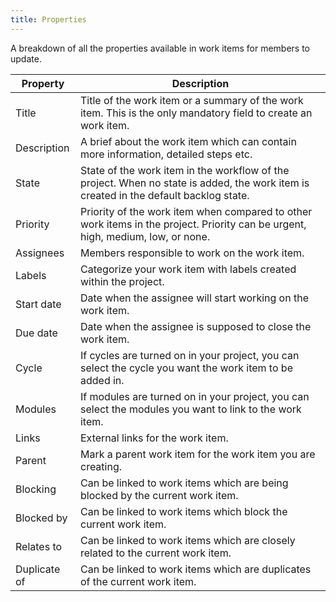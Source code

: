 ```yaml
---
title: Properties
---
```

A breakdown of all the properties available in work items for members to update.

| Property       | Description                                                                                                                  |
| -------------- | ---------------------------------------------------------------------------------------------------------------------------- |
| Title          | Title of the work item or a summary of the work item. This is the only mandatory field to create an work item.                          |
| Description    | A brief about the work item which can contain more information, detailed steps etc.                                             |
| State          | State of the work item in the workflow of the project. When no state is added, the work item is created in the default backlog state. |
| Priority       | Priority of the work item when compared to other work items in the project. Priority can be urgent, high, medium, low, or none.     |
| Assignees      | Members responsible to work on the work item.                                                                                    |
| Labels         | Categorize your work item with labels created within the project.                                                                |
| Start date     | Date when the assignee will start working on the work item.                                                                      |
| Due date       | Date when the assignee is supposed to close the work item.                                                                       |
| Cycle          | If cycles are turned on in your project, you can select the cycle you want the work item to be added in.                          |
| Modules        | If modules are turned on in your project, you can select the modules you want to link to the work item.                           |
| Links          | External links for the work item.                                                                                                |
| Parent         | Mark a parent work item for the work item you are creating.                                                                          |
| Blocking       | Can be linked to work items which are being blocked by the current work item.                                                        |
| Blocked by     | Can be linked to work items which block the current work item.                                                                       |
| Relates to     | Can be linked to work items which are closely related to the current work item.                                                      |
| Duplicate of   | Can be linked to work items which are duplicates of the current work item.                                                           |
